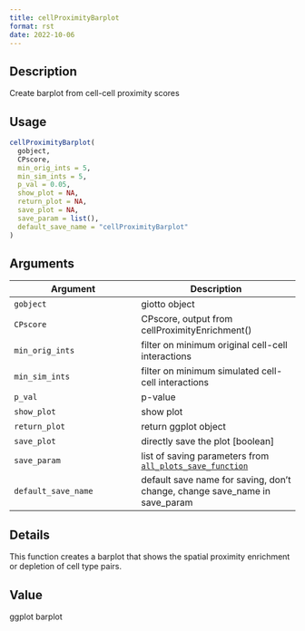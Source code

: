 ```yaml
--- 
title: cellProximityBarplot 
format: rst 
date: 2022-10-06 
--- 
```


## Description

Create barplot from cell-cell proximity scores


## Usage

```r
cellProximityBarplot(
  gobject,
  CPscore,
  min_orig_ints = 5,
  min_sim_ints = 5,
  p_val = 0.05,
  show_plot = NA,
  return_plot = NA,
  save_plot = NA,
  save_param = list(),
  default_save_name = "cellProximityBarplot"
)
```


## Arguments

Argument      |Description
------------- |----------------
`gobject`     |     giotto object
`CPscore`     |     CPscore, output from cellProximityEnrichment()
`min_orig_ints`     |     filter on minimum original cell-cell interactions
`min_sim_ints`     |     filter on minimum simulated cell-cell interactions
`p_val`     |     p-value
`show_plot`     |     show plot
`return_plot`     |     return ggplot object
`save_plot`     |     directly save the plot [boolean]
`save_param`     |     list of saving parameters from [`all_plots_save_function`](#allplotssavefunction)
`default_save_name`     |     default save name for saving, don't change, change save_name in save_param


## Details

This function creates a barplot that shows the  spatial proximity
 enrichment or depletion of cell type pairs.


## Value

ggplot barplot


